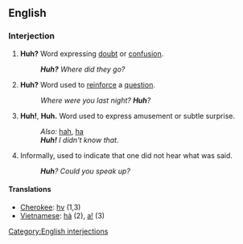 ==English==

===Interjection===
#'''Huh?''' Word expressing [[doubt]] or [[confusion]].
#:'''''Huh?''' Where did they go?''
#'''Huh?''' Word used to [[reinforce]] a [[question]].
#:''Where were you last night?  '''Huh'''?''
#'''Huh!''', '''Huh.''' Word used to express amusement or subtle surprise.
#:''Also:'' [[hah]], [[ha]]
#:'''''Huh!'''  I didn't know that.''
#Informally, used to indicate that one did not hear what was said.
#:'''''Huh'''?  Could you speak up?''

====Translations====
*[[Cherokee]]: [[hv]] (1,3)
*[[Vietnamese]]: [[hả]] (2), [[a|a!]] (3)

[[Category:English interjections]]